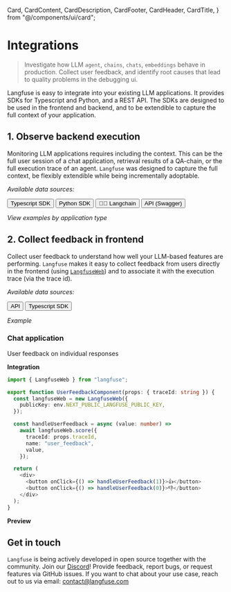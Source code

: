  Card,
  CardContent,
  CardDescription,
  CardFooter,
  CardHeader,
  CardTitle,
} from "@/components/ui/card";

# Integrations

> Investigate how LLM `agent`, `chains`, `chats`, `embeddings` behave in production. Collect user feedback, and identify root causes that lead to quality problems in the debugging ui.

Langfuse is easy to integrate into your existing LLM applications. It provides SDKs for Typescript and Python, and a REST API. The SDKs are designed to be used in the frontend and backend, and to be extendible to capture the full context of your application.

## 1. Observe backend execution

Monitoring LLM applications requires including the context. This can be the full user session of a chat application, retrieval results of a QA-chain, or the full execution trace of an agent. `Langfuse` was designed to capture the full context, be flexibly extendible while being incrementally adoptable.

_Available data sources:_

<div className="flex gap-3 my-2 flex-wrap mb-2">
  <Button variant="outline" asChild>
    <Link href="/docs/sdk/typescript">
      <SiTypescript className="mr-2" />
      <span>Typescript SDK</span>
    </Link>
  </Button>
  <Button variant="outline" asChild>
    <Link href="/docs/sdk/python">
      <SiPython className="mr-2" />
      <span>Python SDK</span>
    </Link>
  </Button>
  <Button variant="outline" asChild>
    <Link href="/docs/langchain">
      <span>🦜🔗 Langchain</span>
    </Link>
  </Button>
  <Button variant="outline" asChild>
    <Link href="/docs/reference">
      <BsCode className="mr-2 h-5 w-5" />
      <span>API (Swagger)</span>
    </Link>
  </Button>
</div>

_View examples by application type_

<ObservabilityExamples />

## 2. Collect feedback in frontend

Collect user feedback to understand how well your LLM-based features are performing. `Langfuse` makes it easy to collect feedback from users directly in the frontend (using [`LangfuseWeb`](/docs/sdk/typescript#frontend-langfuseweb)) and to associate it with the execution trace (via the trace id).

_Available data sources:_

<div className="flex gap-3 my-2 flex-wrap">
  <Button variant="outline" asChild>
    <Link href="/docs/reference#restricted-access-with-public-key-client-side">
      <BsCode className="mr-2 h-5 w-5" />
      <span>API</span>
    </Link>
  </Button>
  <Button variant="outline" asChild>
    <Link href="/docs/sdk/typescript#frontend">
      <SiTypescript className="mr-2" />
      <span>Typescript SDK</span>
    </Link>
  </Button>
</div>

_Example_

<div className="px-6 py-4 ring-1 rounded-xl ring-gray-400">

<h3 className="text-xl font-bold">Chat application</h3>
<span className="text-sm">User feedback on individual responses</span>

<div className="mt-5 flex flex-col xl:flex-row gap-4">
<div className="flex-1">

**Integration**

```typescript {1, 9, 17-18} filename="UserFeedbackComponent.tsx"
import { LangfuseWeb } from "langfuse";

export function UserFeedbackComponent(props: { traceId: string }) {
  const langfuseWeb = new LangfuseWeb({
    publicKey: env.NEXT_PUBLIC_LANGFUSE_PUBLIC_KEY,
  });

  const handleUserFeedback = async (value: number) =>
    await langfuseWeb.score({
      traceId: props.traceId,
      name: "user_feedback",
      value,
    });

  return (
    <div>
      <button onClick={() => handleUserFeedback(1)}>👍</button>
      <button onClick={() => handleUserFeedback(0)}>👎</button>
    </div>
  );
}
```

</div>
<div className="flex-1">

**Preview**

<FeedbackPreview />

</div>
</div>
</div>

## Get in touch

`Langfuse` is being actively developed in open source together with the community. Join our [Discord](https://discord.gg/7NXusRtqYU)! Provide feedback, report bugs, or request features via GitHub issues. If you want to chat about your use case, reach out to us via email: contact@langfuse.com
